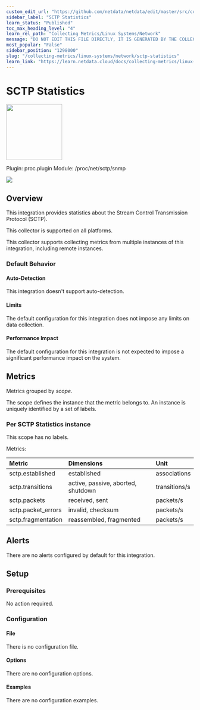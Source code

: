 ```yaml
---
custom_edit_url: "https://github.com/netdata/netdata/edit/master/src/collectors/proc.plugin/metadata.yaml"
sidebar_label: "SCTP Statistics"
learn_status: "Published"
toc_max_heading_level: "4"
learn_rel_path: "Collecting Metrics/Linux Systems/Network"
message: "DO NOT EDIT THIS FILE DIRECTLY, IT IS GENERATED BY THE COLLECTOR'S metadata.yaml FILE"
most_popular: "False"
sidebar_position: "1298000"
slug: "/collecting-metrics/linux-systems/network/sctp-statistics"
learn_link: "https://learn.netdata.cloud/docs/collecting-metrics/linux-systems/network/sctp-statistics"
---
```



# SCTP Statistics


<img src="https://netdata.cloud/img/network-wired.svg" width="150"/>


Plugin: proc.plugin
Module: /proc/net/sctp/snmp

<img src="https://img.shields.io/badge/maintained%20by-Netdata-%2300ab44" />

## Overview

This integration provides statistics about the Stream Control Transmission Protocol (SCTP).



This collector is supported on all platforms.

This collector supports collecting metrics from multiple instances of this integration, including remote instances.


### Default Behavior

#### Auto-Detection

This integration doesn't support auto-detection.

#### Limits

The default configuration for this integration does not impose any limits on data collection.

#### Performance Impact

The default configuration for this integration is not expected to impose a significant performance impact on the system.


## Metrics

Metrics grouped by *scope*.

The scope defines the instance that the metric belongs to. An instance is uniquely identified by a set of labels.



### Per SCTP Statistics instance



This scope has no labels.

Metrics:

| Metric | Dimensions | Unit |
|:------|:----------|:----|
| sctp.established | established | associations |
| sctp.transitions | active, passive, aborted, shutdown | transitions/s |
| sctp.packets | received, sent | packets/s |
| sctp.packet_errors | invalid, checksum | packets/s |
| sctp.fragmentation | reassembled, fragmented | packets/s |



## Alerts

There are no alerts configured by default for this integration.


## Setup

### Prerequisites

No action required.

### Configuration

#### File

There is no configuration file.
#### Options



There are no configuration options.

#### Examples
There are no configuration examples.


